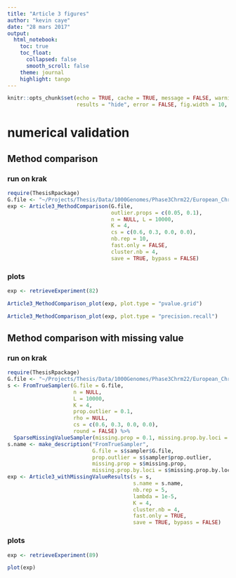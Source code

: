 ```yaml
---
title: "Article 3 figures"
author: "kevin caye"
date: "28 mars 2017"
output:
  html_notebook:
    toc: true
    toc_float:
      collapsed: false
      smooth_scroll: false
    theme: journal
    highlight: tango
---
```




```r
knitr::opts_chunk$set(echo = TRUE, cache = TRUE, message = FALSE, warning = FALSE,
                      results = "hide", error = FALSE, fig.width = 10, fig.width = 10)
```


# numerical validation

## Method comparison

### run on krak
```r
require(ThesisRpackage)
G.file <- "~/Projects/Thesis/Data/1000Genomes/Phase3Chrm22/European_Chrm22.maf.05.rds"
exp <- Article3_MethodComparison(G.file,
                                 outlier.props = c(0.05, 0.1),
                                 n = NULL, L = 10000,
                                 K = 4,
                                 cs = c(0.6, 0.3, 0.0, 0.0),
                                 nb.rep = 10,
                                 fast.only = FALSE,
                                 cluster.nb = 4,
                                 save = TRUE, bypass = FALSE)
```

### plots

```r
exp <- retrieveExperiment(82)
```

```r
Article3_MethodComparison_plot(exp, plot.type = "pvalue.grid")
```

```r
Article3_MethodComparison_plot(exp, plot.type = "precision.recall")
```


## Method comparison with missing value

### run on krak

```r
require(ThesisRpackage)
G.file <- "~/Projects/Thesis/Data/1000Genomes/Phase3Chrm22/European_Chrm22.maf.05.rds"
s <- FromTrueSampler(G.file = G.file,
                     n = NULL,
                     L = 10000,
                     K = 4,
                     prop.outlier = 0.1,
                     rho = NULL,
                     cs = c(0.6, 0.3, 0.0, 0.0),
                     round = FALSE) %>%
  SparseMissingValueSampler(missing.prop = 0.1, missing.prop.by.loci = 0.5)
s.name <- make_description("FromTrueSampler", 
                           G.file = s$sampler$G.file,
                           prop.outlier = s$sampler$prop.outlier,
                           missing.prop = s$missing.prop,
                           missing.prop.by.loci = s$missing.prop.by.loci)
exp <- Article3_withMissingValueResults(s = s,
                                        s.name = s.name,
                                        nb.rep = 5,
                                        lambda = 1e-5,
                                        K = 4,
                                        cluster.nb = 4,
                                        fast.only = TRUE,
                                        save = TRUE, bypass = FALSE)
```

### plots

```r
exp <- retrieveExperiment(89)
```

```r
plot(exp)
```

